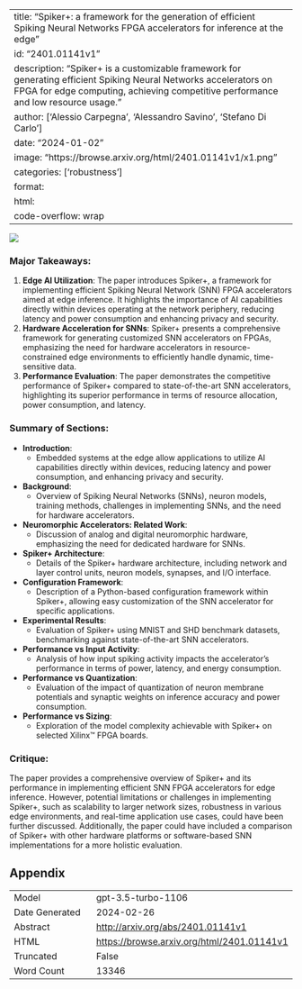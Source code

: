 
---
title: "Spiker+: a framework for the generation of efficient Spiking Neural Networks FPGA accelerators for inference at the edge"
id: "2401.01141v1"
description: "Spiker+ is a customizable framework for generating efficient Spiking Neural Networks accelerators on FPGA for edge computing, achieving competitive performance and low resource usage."
author: ['Alessio Carpegna', 'Alessandro Savino', 'Stefano Di Carlo']
date: "2024-01-02"
image: "https://browse.arxiv.org/html/2401.01141v1/x1.png"
categories: ['robustness']
format:
  html:
    code-overflow: wrap
---

![](https://browse.arxiv.org/html/2401.01141v1/x1.png)

### Major Takeaways:
1. **Edge AI Utilization**: The paper introduces Spiker+, a framework for implementing efficient Spiking Neural Network (SNN) FPGA accelerators aimed at edge inference. It highlights the importance of AI capabilities directly within devices operating at the network periphery, reducing latency and power consumption and enhancing privacy and security.
2. **Hardware Acceleration for SNNs**: Spiker+ presents a comprehensive framework for generating customized SNN accelerators on FPGAs, emphasizing the need for hardware accelerators in resource-constrained edge environments to efficiently handle dynamic, time-sensitive data.
3. **Performance Evaluation**: The paper demonstrates the competitive performance of Spiker+ compared to state-of-the-art SNN accelerators, highlighting its superior performance in terms of resource allocation, power consumption, and latency.

### Summary of Sections:
- **Introduction**:
  - Embedded systems at the edge allow applications to utilize AI capabilities directly within devices, reducing latency and power consumption, and enhancing privacy and security.
- **Background**:
  - Overview of Spiking Neural Networks (SNNs), neuron models, training methods, challenges in implementing SNNs, and the need for hardware accelerators.
- **Neuromorphic Accelerators: Related Work**:
  - Discussion of analog and digital neuromorphic hardware, emphasizing the need for dedicated hardware for SNNs.
- **Spiker+ Architecture**:
  - Details of the Spiker+ hardware architecture, including network and layer control units, neuron models, synapses, and I/O interface.
- **Configuration Framework**:
  - Description of a Python-based configuration framework within Spiker+, allowing easy customization of the SNN accelerator for specific applications.
- **Experimental Results**:
  - Evaluation of Spiker+ using MNIST and SHD benchmark datasets, benchmarking against state-of-the-art SNN accelerators.
- **Performance vs Input Activity**:
  - Analysis of how input spiking activity impacts the accelerator's performance in terms of power, latency, and energy consumption.
- **Performance vs Quantization**:
  - Evaluation of the impact of quantization of neuron membrane potentials and synaptic weights on inference accuracy and power consumption.
- **Performance vs Sizing**:
  - Exploration of the model complexity achievable with Spiker+ on selected Xilinx™ FPGA boards.

### Critique:
The paper provides a comprehensive overview of Spiker+ and its performance in implementing efficient SNN FPGA accelerators for edge inference. However, potential limitations or challenges in implementing Spiker+, such as scalability to larger network sizes, robustness in various edge environments, and real-time application use cases, could have been further discussed. Additionally, the paper could have included a comparison of Spiker+ with other hardware platforms or software-based SNN implementations for a more holistic evaluation.

## Appendix

|          |          |
|----------|----------|
| Model     | gpt-3.5-turbo-1106       |
| Date Generated     | 2024-02-26       |
| Abstract | [http://arxiv.org/abs/2401.01141v1](http://arxiv.org/abs/2401.01141v1)        |
| HTML     | [https://browse.arxiv.org/html/2401.01141v1](https://browse.arxiv.org/html/2401.01141v1)       |
| Truncated       | False       |
| Word Count       | 13346       |